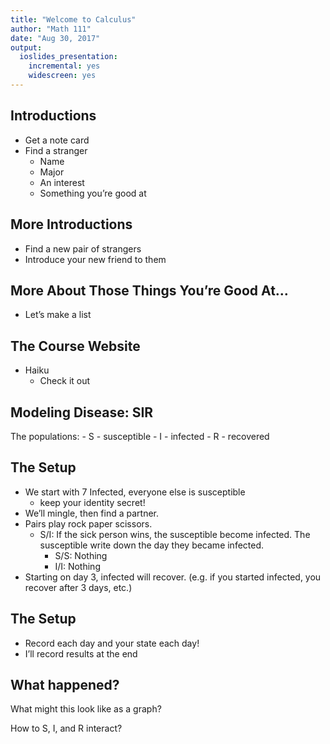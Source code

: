 ```yaml
---
title: "Welcome to Calculus"
author: "Math 111"
date: "Aug 30, 2017"
output: 
  ioslides_presentation: 
    incremental: yes
    widescreen: yes
---
```


## Introductions
- Get a note card
- Find a stranger
    - Name
    - Major
    - An interest
    - Something you're good at

## More Introductions
- Find a new pair of strangers
- Introduce your new friend to them

## More About Those Things You're Good At...
- Let's make a list

## The Course Website
- Haiku
    - Check it out
  
## Modeling Disease: SIR
The populations:
- S - susceptible
- I - infected
- R - recovered

## The Setup
- We start with 7 Infected, everyone else is susceptible
    - keep your identity secret!
- We'll mingle, then find a partner.
- Pairs play rock paper scissors.
  - S/I: If the sick person wins, the susceptible become infected. The susceptible write down the day they became infected.
    - S/S: Nothing
    - I/I: Nothing
- Starting on day 3, infected will recover. (e.g. if you started infected, you recover after 3 days, etc.)

## The Setup
- Record each day and your state each day!
- I'll record results at the end

## What happened?
What might this look like as a graph?

How to S, I, and R interact?



<!-- ernst What are the goals of a college education?
How does a person learn something new?
What do you reasonable expect to remember from your courses in
20 years?
What is the value of making mistakes in the learning process?
How do we create a safe environment where risk-taking is
encouraged and productive failure is valued?


-->
